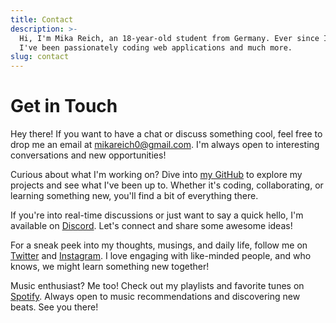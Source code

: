 ```yaml
---
title: Contact
description: >-
  Hi, I'm Mika Reich, an 18-year-old student from Germany. Ever since I was 12,
  I've been passionately coding web applications and much more.
slug: contact
---
```


# Get in Touch

Hey there! If you want to have a chat or discuss something cool, feel free to
drop me an email at [mikareich0@gmail.com](mailto:mikareich0@gmail.com). I'm
always open to interesting conversations and new opportunities!

Curious about what I'm working on? Dive into [my GitHub](https://github.com/mikareich)
to explore my projects and see what I've been up to. Whether it's coding,
collaborating, or learning something new, you'll find a bit of everything there.

If you're into real-time discussions or just want to say a quick hello, I'm
available on [Discord](https://discordapp.com/users/708739192678514780). Let's connect and share some
awesome ideas!

For a sneak peek into my thoughts, musings, and daily life, follow me on
[Twitter](https://twitter.com/mika_reich) and
[Instagram](https://instagram.com/reichmika). I love engaging with like-minded
people, and who knows, we might learn something new together!

Music enthusiast? Me too! Check out my playlists and favorite tunes on
[Spotify](https://open.spotify.com/user/mikareich). Always open to music
recommendations and discovering new beats. See you there!
